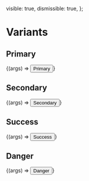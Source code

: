 
<Meta title="Components/Button" />

  visible: true,
  dismissible: true,
};


# Variants

## Primary

<Canvas>
  <Story
    name="Primary"
    args={{
      variant: ButtonVariants.PRIMARY,
      ...commonArgs,
    }}
    argTypes={commonArgTypes}
  >
    {(args) => <Button {...args}>Primary</Button>}
  </Story>
</Canvas>

<ArgsTable story="Primary" />

## Secondary

<Canvas>
  <Story
    name="Secondary"
    args={{
      variant: ButtonVariants.SECONDARY,
      ...commonArgs,
    }}
    argTypes={commonArgTypes}
  >
    {(args) => <Button {...args}>Secondary</Button>}
  </Story>
</Canvas>

<ArgsTable story="Secondary" />

## Success

<Canvas>
  <Story
    name="Success"
    args={{
      variant: ButtonVariants.SUCCESS,
      ...commonArgs,
    }}
    argTypes={commonArgTypes}
  >
    {(args) => <Button {...args}>Success</Button>}
  </Story>
</Canvas>

<ArgsTable story="Success" />

## Danger

<Canvas>
  <Story
    name="Danger"
    args={{
      variant: ButtonVariants.DANGER,
      ...commonArgs,
    }}
    argTypes={commonArgTypes}
  >
    {(args) => <Button {...args}>Danger</Button>}
  </Story>
</Canvas>

<ArgsTable story="Danger" />
